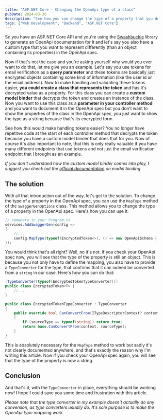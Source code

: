 ```yaml
---
title: "ASP.NET Core - Changing the OpenApi type of a class"
pubDate: 2024-03-30
description: "See how you can change the type of a property that you defined in the generated OpenApi documentation for an ASP.NET Core API. This is particularly useful if you have a custom model binder for the type of the property."
tags: ["Web Development", "Backend", "ASP.NET Core"]
---
```


So you have an ASP.NET Core API and you're using the [Swashbuckle](https://learn.microsoft.com/en-us/aspnet/core/tutorials/getting-started-with-swashbuckle?view=aspnetcore-8.0&tabs=visual-studio) library to generate an OpenApi documentation for it and let's say you also have a custom type that you want to represent differently (than an object containing its properties) in the OpenApi spec.

Now if that's not the case and you're asking yourself why would you ever want to do that, let me give you an example. Let's say you use tokens for email verification as a **query parameter** and these tokens are basically just encrypted objects containing some kind of information (like the user id or the email address). Now to make handling and validating these tokens easier, **you could create a class that represents the token** and has it's decrypted value as a property. For this class you can create a **custom model binder** that decrypts the token and creates an instance of the class. Now you want to use this class as a **parameter in your controller method** and you want to document it in the OpenApi spec but you don't want to show the properties of the class in the OpenApi spec, you just want to show the type as a string because that's its encrypted form.

See how this would make handling tokens easier? You no longer have repetitve code at the start of each controller method that decrypts the token because you have a custom model binder that does that for you. Now of course it's also important to note, that this is only really valuable if you have many different endpoints that use tokens and not just the email verification endpoint that I brought as an example.

*If you don't understand how the custom model binder comes into play, I suggest you check out the [official documentation](https://learn.microsoft.com/en-us/aspnet/core/mvc/advanced/custom-model-binding?view=aspnetcore-8.0) on model binding.*

## The solution

With all that introduction out of the way, let's get to the solution. To change the type of a property in the OpenApi spec, you can use the `MapType` method of the `SwaggerGenOptions` class. This method allows you to change the type of a property in the OpenApi spec. Here's how you can use it:

```csharp
// somwhere in your Program.cs
services.AddSwaggerGen(config =>
{
    //...
    config.MapType(typeof(EncryptedToken<>), () => new OpenApiSchema { Type = "string" });
});
```

You would think that's all right? Well, no it's not. If you check your OpenApi spec now, you will see that the type of the property is still an object. This is because you not only have to define the mapping, you also have to provide a `TypeConverter` for the type, that confirms that it can indeed be converted from a `string` in our case. Here's how you can do that:

```csharp
[TypeConverter(typeof(EncryptedTokenTypeConverter))]
public class EncryptedToken<T> {
    //...
}

public class EncryptedTokenTypeConverter : TypeConverter
{
    public override bool CanConvertFrom(ITypeDescriptorContext? context, Type sourceType)
    {
        if (sourceType == typeof(string)) return true;
        return base.CanConvertFrom(context, sourceType);
    }
}
```

This is absolutely necessary for the `MapType` method to work but sadly it's not clearly documented anywhere, and that's exactly the reason why I'm writing this article. Now if you check your OpenApi spec again, you will see that the type of the property is now a string.

## Conclusion

And that's it, with the `TypeConverter` in place, everything should be working now! I hope I could save you some time and frustration with this article.

*Please note that the type converter in my example doesn't actually do any conversion, as type converters usually do. It's sole purpose is to make the OpenApi type mapping work.*